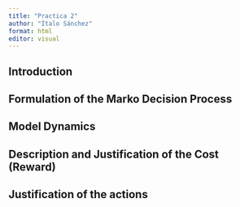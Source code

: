 ```yaml
---
title: "Practica 2"
author: "Ítalo Sánchez"
format: html
editor: visual
---
```


## Introduction

## Formulation of the Marko Decision Process

## Model Dynamics

## Description and Justification of the Cost (Reward)

## Justification of the actions


